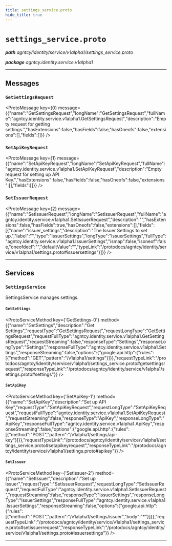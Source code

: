 ```yaml
---
title: settings_service.proto
hide_title: true
---
```



# `settings_service.proto`
_**path** agntcy/identity/service/v1alpha1/settings_service.proto_

_**package** agntcy.identity.service.v1alpha1_



---

## Messages


### `GetSettingsRequest`
<ProtoMessage key={0} message={{"name":"GetSettingsRequest","longName":"GetSettingsRequest","fullName":"agntcy.identity.service.v1alpha1.GetSettingsRequest","description":"Empty request for getting settings.","hasExtensions":false,"hasFields":false,"hasOneofs":false,"extensions":[],"fields":[]}} />


### `SetApiKeyRequest`
<ProtoMessage key={1} message={{"name":"SetApiKeyRequest","longName":"SetApiKeyRequest","fullName":"agntcy.identity.service.v1alpha1.SetApiKeyRequest","description":"Empty request for setting up API Key.","hasExtensions":false,"hasFields":false,"hasOneofs":false,"extensions":[],"fields":[]}} />


### `SetIssuerRequest`
<ProtoMessage key={2} message={{"name":"SetIssuerRequest","longName":"SetIssuerRequest","fullName":"agntcy.identity.service.v1alpha1.SetIssuerRequest","description":"","hasExtensions":false,"hasFields":true,"hasOneofs":false,"extensions":[],"fields":[{"name":"issuer_settings","description":"The Issuer Settings to set up.","label":"","type":"IssuerSettings","longType":"IssuerSettings","fullType":"agntcy.identity.service.v1alpha1.IssuerSettings","ismap":false,"isoneof":false,"oneofdecl":"","defaultValue":"","typeLink":"/protodocs/agntcy/identity/service/v1alpha1/settings.proto#issuersettings"}]}} />

---
## Services


### `SettingsService`

SettingsService manages settings.


#### `GetSettings`
<ProtoServiceMethod key={'GetSettings-0'} method={{"name":"GetSettings","description":"Get Settings","requestType":"GetSettingsRequest","requestLongType":"GetSettingsRequest","requestFullType":"agntcy.identity.service.v1alpha1.GetSettingsRequest","requestStreaming":false,"responseType":"Settings","responseLongType":"Settings","responseFullType":"agntcy.identity.service.v1alpha1.Settings","responseStreaming":false,"options":{"google.api.http":{"rules":[{"method":"GET","pattern":"/v1alpha1/settings"}]}},"requestTypeLink":"/protodocs/agntcy/identity/service/v1alpha1/settings_service.proto#getsettingsrequest","responseTypeLink":"/protodocs/agntcy/identity/service/v1alpha1/settings.proto#settings"}} />


#### `SetApiKey`
<ProtoServiceMethod key={'SetApiKey-1'} method={{"name":"SetApiKey","description":"Set up API Key","requestType":"SetApiKeyRequest","requestLongType":"SetApiKeyRequest","requestFullType":"agntcy.identity.service.v1alpha1.SetApiKeyRequest","requestStreaming":false,"responseType":"ApiKey","responseLongType":"ApiKey","responseFullType":"agntcy.identity.service.v1alpha1.ApiKey","responseStreaming":false,"options":{"google.api.http":{"rules":[{"method":"POST","pattern":"/v1alpha1/settings/api-key"}]}},"requestTypeLink":"/protodocs/agntcy/identity/service/v1alpha1/settings_service.proto#setapikeyrequest","responseTypeLink":"/protodocs/agntcy/identity/service/v1alpha1/settings.proto#apikey"}} />


#### `SetIssuer`
<ProtoServiceMethod key={'SetIssuer-2'} method={{"name":"SetIssuer","description":"Set up Issuer","requestType":"SetIssuerRequest","requestLongType":"SetIssuerRequest","requestFullType":"agntcy.identity.service.v1alpha1.SetIssuerRequest","requestStreaming":false,"responseType":"IssuerSettings","responseLongType":"IssuerSettings","responseFullType":"agntcy.identity.service.v1alpha1.IssuerSettings","responseStreaming":false,"options":{"google.api.http":{"rules":[{"method":"POST","pattern":"/v1alpha1/settings/issuer","body":"*"}]}},"requestTypeLink":"/protodocs/agntcy/identity/service/v1alpha1/settings_service.proto#setissuerrequest","responseTypeLink":"/protodocs/agntcy/identity/service/v1alpha1/settings.proto#issuersettings"}} />


---


  